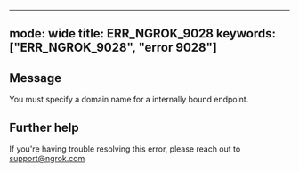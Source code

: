 
---
mode: wide
title: ERR_NGROK_9028
keywords: ["ERR_NGROK_9028", "error 9028"]
---

## Message
You must specify a domain name for a internally bound endpoint.




## Further help
If you're having trouble resolving this error, please reach out to [support@ngrok.com](mailto:support@ngrok.com?subject=Help%20with%20ERR_NGROK_9028)

